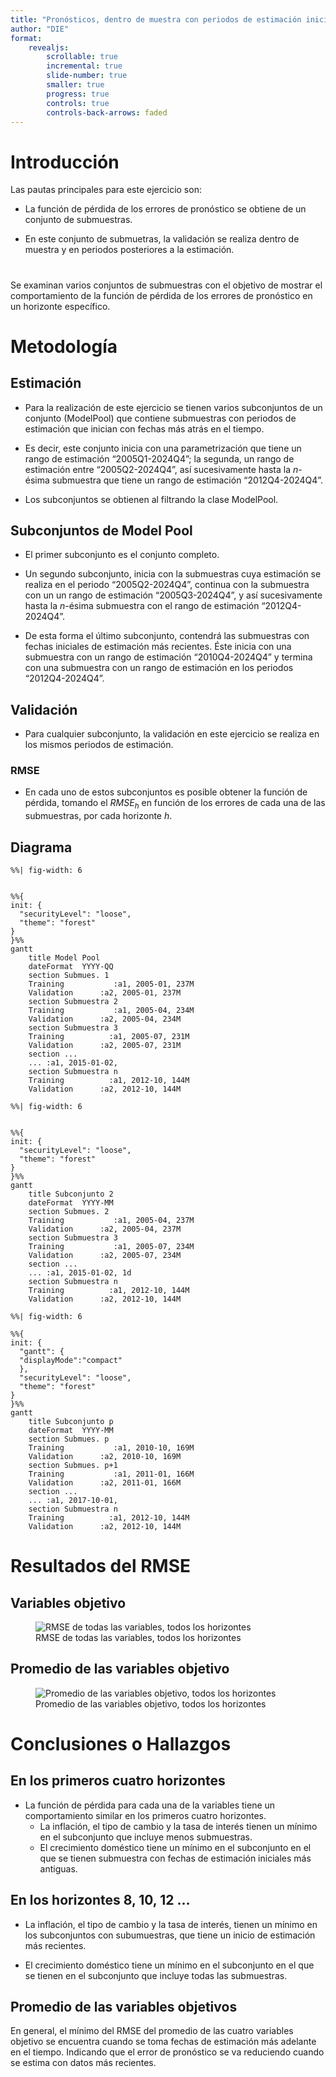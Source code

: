 ```yaml
---
title: "Pronósticos, dentro de muestra con periodos de estimación iniciales"
author: "DIE"
format: 
    revealjs:
        scrollable: true
        incremental: true
        slide-number: true
        smaller: true
        progress: true
        controls: true
        controls-back-arrows: faded
---
```




# Introducción
<!--
Explicar qué es lo que el ejercicio pretende responder.
tales que el modelo con mayor rango 
de estimación del conjunto, tiene una fecha 
inicial de estimación cada vez más reciente.

-->

Las pautas principales para este ejercicio son:

::: {.incremental}
- La función de pérdida de los errores 
de pronóstico se obtiene de un conjunto de submuestras. 

- En este conjunto de submuetras, 
la validación se realiza dentro de muestra
y en periodos posteriores a la estimación.
:::

#

Se examinan varios conjuntos de submuestras
con el objetivo de mostrar el comportamiento
de la función de pérdida de los errores de 
pronóstico en un horizonte específico.

# Metodología
<!---
Detalles de cómo se configuró el ejercicio.
Explicar cómo se estiman los modelos por submuestras, 
es decir, ¿qué es lo que va cambiando
en cada modelo?
¿Cómo se arman los ModelPools?
--->


## Estimación 
::: {.incremental}
-  Para la realización de este ejercicio
se tienen varios subconjuntos de un 
conjunto (ModelPool) que contiene 
submuestras con periodos de estimación 
que inician con fechas más atrás en el tiempo. 

-  Es decir, este conjunto inicia con 
una parametrización que tiene un rango de estimación
"2005Q1-2024Q4"; la segunda,  un 
rango de estimación entre "2005Q2-2024Q4", 
así sucesivamente hasta la $n$-ésima submuestra 
que tiene un rango de estimación "2012Q4-2024Q4".
  
- Los subconjuntos se obtienen al 
filtrando la clase ModelPool. 
:::

## Subconjuntos de Model Pool
::: {.incremental}

- El primer subconjunto es el conjunto completo.

- Un segundo subconjunto, inicia con la submuestras
cuya estimación se realiza en el periodo 
"2005Q2-2024Q4", continua con la submuestra con un 
un rango de estimación "2005Q3-2024Q4", 
y así sucesivamente hasta la $n$-ésima
submuestra con el rango de estimación "2012Q4-2024Q4".

- De esta forma el último subconjunto, 
contendrá las submuestras con fechas iniciales
de estimación más recientes. Éste inicia 
con una submuestra con un rango de estimación 
"2010Q4-2024Q4" y termina con una submuestra 
con un rango de estimación en los 
periodos "2012Q4-2024Q4".
:::
## Validación


- Para cualquier subconjunto, la validación 
en este ejercicio se realiza en los mismos 
periodos de estimación. 

### RMSE
- En cada uno de estos subconjuntos es posible 
obtener la función de pérdida, tomando el 
$RMSE_h$ en función de los errores de cada 
una de las submuestras, por cada horizonte $h$. 




## Diagrama

```mermaid
%%| fig-width: 6


%%{
init: {
  "securityLevel": "loose",
  "theme": "forest"   
}
}%%
gantt
    title Model Pool
    dateFormat  YYYY-QQ
    section Submues. 1
    Training           :a1, 2005-01, 237M
    Validation      :a2, 2005-01, 237M
    section Submuestra 2
    Training           :a1, 2005-04, 234M
    Validation      :a2, 2005-04, 234M
    section Submuestra 3
    Training          :a1, 2005-07, 231M
    Validation      :a2, 2005-07, 231M
    section ...
    ... :a1, 2015-01-02, 
    section Submuestra n
    Training          :a1, 2012-10, 144M
    Validation      :a2, 2012-10, 144M

```

```mermaid
%%| fig-width: 6


%%{
init: {
  "securityLevel": "loose",
  "theme": "forest"   
}
}%%
gantt
    title Subconjunto 2
    dateFormat  YYYY-MM
    section Submues. 2
    Training           :a1, 2005-04, 237M
    Validation      :a2, 2005-04, 237M
    section Submuestra 3
    Training           :a1, 2005-07, 234M
    Validation      :a2, 2005-07, 234M
    section ...
    ... :a1, 2015-01-02, 1d
    section Submuestra n
    Training          :a1, 2012-10, 144M
    Validation      :a2, 2012-10, 144M

```

```mermaid
%%| fig-width: 6

%%{
init: {
  "gantt": {
  "displayMode":"compact"
  },
  "securityLevel": "loose",
  "theme": "forest"   
}
}%%
gantt
    title Subconjunto p
    dateFormat  YYYY-MM
    section Submues. p
    Training           :a1, 2010-10, 169M
    Validation      :a2, 2010-10, 169M
    section Submues. p+1
    Training           :a1, 2011-01, 166M
    Validation      :a2, 2011-01, 166M
    section ...
    ... :a1, 2017-10-01, 
    section Submuestra n
    Training          :a1, 2012-10, 144M
    Validation      :a2, 2012-10, 144M

```



# Resultados del RMSE
<!---
Gráficas que expliquen los resultados.
Deben contener gráficas del RMSE 
de las 4 variables objetivo
 ({'d4_ln_cpi', 'd4_ln_s',
'd4_ln_y_sm', 'i'}) 
y el promedio de estas.
Horizontes de análisis: 1,2,3,4,8,10,12.
--->## Variables objetivo 
![RMSE de todas las variables, todos los horizontes ](./images/RMSEByVariables.png){#fig-allVar}




## Promedio de las variables objetivo

![Promedio de las variables objetivo, todos los horizontes](./images/RMSEAverage.png){#fig-avgVar}



# Conclusiones o  Hallazgos
<!---
Describir los aspectos relevantes de sus resultados.
--->
## En los primeros cuatro horizontes
::: {.incremental}
- La función de pérdida para cada una de la 
variables tiene un comportamiento similar en los
primeros cuatro horizontes. 
  + La inflación, el tipo de cambio y
  la tasa de interés tienen un mínimo en el 
  subconjunto que incluye  menos submuestras.
  + El crecimiento doméstico  tiene un mínimo en el 
  subconjunto en el que se tienen submuestra
  con fechas de estimación iniciales más antiguas. 

  
:::

## En los horizontes 8, 10, 12 ...
::: {.incremental}
  
  + La inflación, el tipo de cambio y la tasa de interés, 
  tienen un mínimo en los subconjuntos con subumuestras, 
  que tiene un inicio de estimación más recientes.
 
  + El crecimiento doméstico tiene un mínimo en el
  subconjunto en el que se tienen en el 
  subconjunto que incluye todas las submuestras.

:::

## Promedio de las variables objetivos
::: {.incremental}

En general, el mínimo del RMSE del promedio
de las cuatro variables objetivo se encuentra
cuando se toma fechas de estimación más 
adelante en el tiempo. Indicando que el 
error de pronóstico se va reduciendo 
cuando se estima con datos más recientes.

:::
